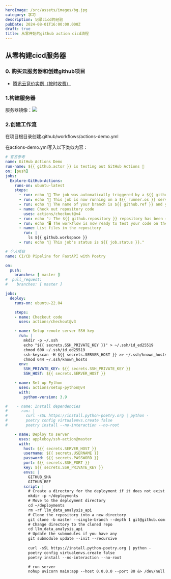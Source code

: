 ```yaml
---
heroImage: /src/assets/images/bg.jpg
category: 学习
description: 记录cicd的经验
pubDate: 2024-08-01T16:00:00.000Z
draft: true
title: 从零开始的github action cicd流程
---
```


## 从零构建cicd服务器

### 0. 购买云服务器和创建github项目

* [腾讯云竞价实例（按时收费）](https://buy.cloud.tencent.com/cvm?tab=custom\&step=1\&devPayMode=spotpaid\&regionId=33\&zoneId=330003\&instanceType=SA5.MEDIUM2\&platform=OpenCloudOS\&templateCreateMode=createLt\&isBackup=false\&backupDiskType=ALL\&backupDiskCustomizeValue=\&backupQuotaSegment=1\&backupQuota=1)

### 1.构建服务器

服务器镜像：![](</src/assets/images/屏幕截图 2024-08-02 140056.png>)

### 2.创建工作流

在项目根目录创建.github/workflows/actions-demo.yml

在actions-demo.yml写入以下类似内容：

```yaml
# 官方参考
name: GitHub Actions Demo
run-name: ${{ github.actor }} is testing out GitHub Actions 🚀
on: [push]
jobs:
  Explore-GitHub-Actions:
    runs-on: ubuntu-latest
    steps:
      - run: echo "🎉 The job was automatically triggered by a ${{ github.event_name }} event."
      - run: echo "🐧 This job is now running on a ${{ runner.os }} server hosted by GitHub!"
      - run: echo "🔎 The name of your branch is ${{ github.ref }} and your repository is ${{ github.repository }}."
      - name: Check out repository code
        uses: actions/checkout@v4
      - run: echo "💡 The ${{ github.repository }} repository has been cloned to the runner."
      - run: echo "🖥️ The workflow is now ready to test your code on the runner."
      - name: List files in the repository
        run: |
          ls ${{ github.workspace }}
      - run: echo "🍏 This job's status is ${{ job.status }}."

```

```yaml
# 个人项目
name: CI/CD Pipeline for FastAPI with Poetry

on:
  push:
    branches: [ master ]
#  pull_request:
#    branches: [ master ]

jobs:
  deploy:
    runs-on: ubuntu-22.04

    steps:
    - name: Checkout code
      uses: actions/checkout@v3

    - name: Setup remote server SSH key
      run: |
        mkdir -p ~/.ssh
        echo "${{ secrets.SSH_PRIVATE_KEY }}" > ~/.ssh/id_ed25519
        chmod 600 ~/.ssh/id_ed25519
        ssh-keyscan -H ${{ secrets.SERVER_HOST }} >> ~/.ssh/known_hosts
        chmod 644 ~/.ssh/known_hosts
      env:
        SSH_PRIVATE_KEY: ${{ secrets.SSH_PRIVATE_KEY }}
        SSH_HOST: ${{ secrets.SERVER_HOST }}

    - name: Set up Python
      uses: actions/setup-python@v4
      with:
        python-version: 3.9

#    - name: Install dependencies
#      run: |
#        curl -sSL https://install.python-poetry.org | python -
#        poetry config virtualenvs.create false
#        poetry install --no-interaction --no-root

    - name: Deploy to server
      uses: appleboy/ssh-action@master
      with:
        host: ${{ secrets.SERVER_HOST }}
        username: ${{ secrets.USERNAME }}
        password: ${{ secrets.PASSWORD }}
        port: ${{ secrets.SSH_PORT }}
        key: ${{ secrets.SSH_PRIVATE_KEY }}
        envs: |
          GITHUB_SHA
          GITHUB_REF
        script: |
          # Create a directory for the deployment if it does not exist
          mkdir -p ~/deployments
          # Move to the deployment directory
          cd ~/deployments
          rm -rf llm_data_analysis_api
          # Clone the repository into a new directory
          git clone -b master --single-branch --depth 1 git@github.com:linhx1999/llm_data_analysis_api.git
          # Change directory to the cloned repo
          cd llm_data_analysis_api
          # Update the submodules if you have any
          git submodule update --init --recursive
          
          curl -sSL https://install.python-poetry.org | python -
          poetry config virtualenvs.create false
          poetry install --no-interaction --no-root

          # run server
          nohup uvicorn main:app --host 0.0.0.0 --port 80 &> /dev/null &
```
